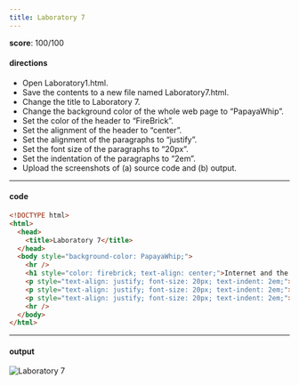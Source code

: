 ```yaml
---
title: Laboratory 7
---
```


**score**: 100/100

#### directions

- Open Laboratory1.html.
- Save the contents to a new file named Laboratory7.html.
- Change the title to Laboratory 7.
- Change the background color of the whole web page to “PapayaWhip”.
- Set the color of the header to “FireBrick”.
- Set the alignment of the header to “center”.
- Set the alignment of the paragraphs to “justify”.
- Set the font size of the paragraphs to “20px”.
- Set the indentation of the paragraphs to “2em”.
- Upload the screenshots of (a) source code and (b) output.

---

#### code

```html
<!DOCTYPE html>
<html>
  <head>
    <title>Laboratory 7</title>
  </head>
  <body style="background-color: PapayaWhip;">
    <hr />
    <h1 style="color: firebrick; text-align: center;">Internet and the World Wide Web</h1>
    <p style="text-align: justify; font-size: 20px; text-indent: 2em;">Many people use the terms <b>Internet</b> and the <b>World Wide Web</b> interchangeably, but in fact, the two terms are not synonymous. The internet and the Web are two separated but related things.</p>
    <p style="text-align: justify; font-size: 20px; text-indent: 2em;">The <b>Internet</b> is massive network of networks, a networking infrastracture. It connects millions of computers together globally, forming a network in which any computer can communicate with other computers as long as they are both connected to the internet. Information can travel via the internet via a variety of languages called <i>"Protocols"</i>.</p>
    <p style="text-align: justify; font-size: 20px; text-indent: 2em;">The <b>World Wide Web</b> or simply <i>"Web"</i>, is a way of accessing information over the medium of the internet. It is an information-sharing model that is built on top of the internet. The Web use the <b>HTTP protocol</b>, only one of the languages spoken over the internet, to transmit data.</p>
    <hr />
  </body>
</html>
```

---

#### output

<Image src="/01/lab7.png" alt="Laboratory 7" width={1704} height={1018} />
